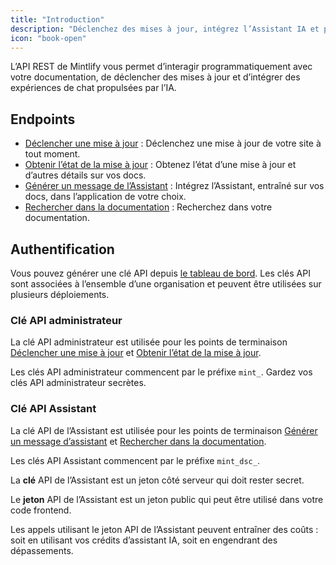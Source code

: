 ```yaml
---
title: "Introduction"
description: "Déclenchez des mises à jour, intégrez l’Assistant IA et plus encore"
icon: "book-open"
---
```


L’API REST de Mintlify vous permet d’interagir programmatiquement avec votre documentation, de déclencher des mises à jour et d’intégrer des expériences de chat propulsées par l’IA.

## Endpoints

- [Déclencher une mise à jour](/fr/api-reference/update/trigger) : Déclenchez une mise à jour de votre site à tout moment.
- [Obtenir l’état de la mise à jour](/fr/api-reference/update/status) : Obtenez l’état d’une mise à jour et d’autres détails sur vos docs.
- [Générer un message de l’Assistant](/fr/api-reference/assistant/create-assistant-message) : Intégrez l’Assistant, entraîné sur vos docs, dans l’application de votre choix.
- [Rechercher dans la documentation](/fr/api-reference/assistant/search) : Recherchez dans votre documentation.

## Authentification

Vous pouvez générer une clé API depuis [le tableau de bord](https://dashboard.mintlify.com/settings/organization/api-keys). Les clés API sont associées à l’ensemble d’une organisation et peuvent être utilisées sur plusieurs déploiements.

### Clé API administrateur

La clé API administrateur est utilisée pour les points de terminaison [Déclencher une mise à jour](/fr/api-reference/update/trigger) et [Obtenir l’état de la mise à jour](/fr/api-reference/update/status).

Les clés API administrateur commencent par le préfixe `mint_`. Gardez vos clés API administrateur secrètes.

### Clé API Assistant

La clé API de l’Assistant est utilisée pour les points de terminaison [Générer un message d’assistant](/fr/api-reference/assistant/create-assistant-message) et [Rechercher dans la documentation](/fr/api-reference/assistant/search).

Les clés API Assistant commencent par le préfixe `mint_dsc_`.

La **clé** API de l’Assistant est un jeton côté serveur qui doit rester secret.

Le **jeton** API de l’Assistant est un jeton public qui peut être utilisé dans votre code frontend.

<Note>
  Les appels utilisant le jeton API de l’Assistant peuvent entraîner des coûts : soit en utilisant vos crédits d’assistant IA, soit en engendrant des dépassements.
</Note>
